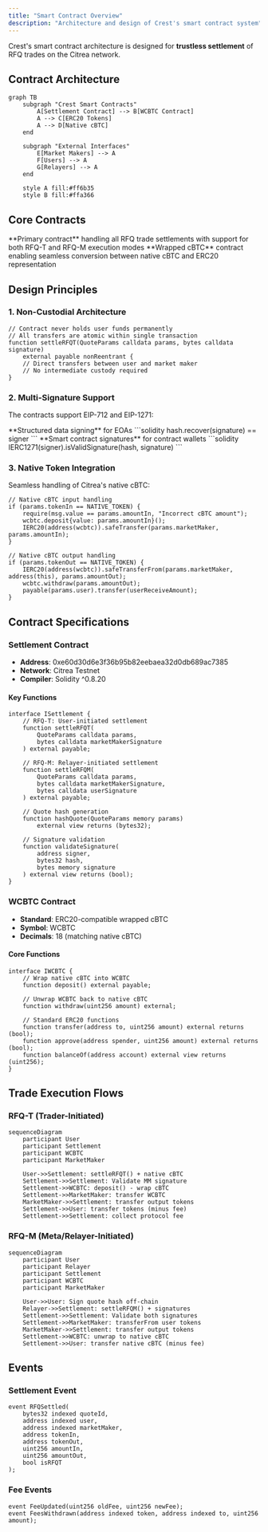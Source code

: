 ```yaml
---
title: "Smart Contract Overview"
description: "Architecture and design of Crest's smart contract system"
---
```


Crest's smart contract architecture is designed for **trustless settlement** of RFQ trades on the Citrea network.

## Contract Architecture

```mermaid
graph TB
    subgraph "Crest Smart Contracts"
        A[Settlement Contract] --> B[WCBTC Contract]
        A --> C[ERC20 Tokens]
        A --> D[Native cBTC]
    end

    subgraph "External Interfaces"
        E[Market Makers] --> A
        F[Users] --> A
        G[Relayers] --> A
    end

    style A fill:#ff6b35
    style B fill:#ffa366
```

## Core Contracts

<CardGroup cols={2}>
  <Card title="Settlement Contract" icon="handshake">
    **Primary contract** handling all RFQ trade settlements with support for both RFQ-T and RFQ-M execution modes
  </Card>
  <Card title="WCBTC Contract" icon="coins">
    **Wrapped cBTC** contract enabling seamless conversion between native cBTC and ERC20 representation
  </Card>
</CardGroup>

## Design Principles

### 1. Non-Custodial Architecture
```solidity
// Contract never holds user funds permanently
// All transfers are atomic within single transaction
function settleRFQT(QuoteParams calldata params, bytes calldata signature)
    external payable nonReentrant {
    // Direct transfers between user and market maker
    // No intermediate custody required
}
```

### 2. Multi-Signature Support
The contracts support EIP-712 and EIP-1271:

<Tabs>
  <Tab title="EIP-712">
    **Structured data signing** for EOAs
    ```solidity
    hash.recover(signature) == signer
    ```
  </Tab>
  <Tab title="EIP-1271">
    **Smart contract signatures** for contract wallets
    ```solidity
    IERC1271(signer).isValidSignature(hash, signature)
    ```
  </Tab>
</Tabs>

### 3. Native Token Integration
Seamless handling of Citrea's native cBTC:

```solidity
// Native cBTC input handling
if (params.tokenIn == NATIVE_TOKEN) {
    require(msg.value == params.amountIn, "Incorrect cBTC amount");
    wcbtc.deposit{value: params.amountIn}();
    IERC20(address(wcbtc)).safeTransfer(params.marketMaker, params.amountIn);
}

// Native cBTC output handling
if (params.tokenOut == NATIVE_TOKEN) {
    IERC20(address(wcbtc)).safeTransferFrom(params.marketMaker, address(this), params.amountOut);
    wcbtc.withdraw(params.amountOut);
    payable(params.user).transfer(userReceiveAmount);
}
```

## Contract Specifications

### Settlement Contract
- **Address**: 0xe60d30d6e3f36b95b82eebaea32d0db689ac7385
- **Network**: Citrea Testnet
- **Compiler**: Solidity ^0.8.20

#### Key Functions
```solidity
interface ISettlement {
    // RFQ-T: User-initiated settlement
    function settleRFQT(
        QuoteParams calldata params,
        bytes calldata marketMakerSignature
    ) external payable;

    // RFQ-M: Relayer-initiated settlement
    function settleRFQM(
        QuoteParams calldata params,
        bytes calldata marketMakerSignature,
        bytes calldata userSignature
    ) external payable;

    // Quote hash generation
    function hashQuote(QuoteParams memory params)
        external view returns (bytes32);

    // Signature validation
    function validateSignature(
        address signer,
        bytes32 hash,
        bytes memory signature
    ) external view returns (bool);
}
```

### WCBTC Contract
- **Standard**: ERC20-compatible wrapped cBTC
- **Symbol**: WCBTC
- **Decimals**: 18 (matching native cBTC)

#### Core Functions
```solidity
interface IWCBTC {
    // Wrap native cBTC into WCBTC
    function deposit() external payable;

    // Unwrap WCBTC back to native cBTC
    function withdraw(uint256 amount) external;

    // Standard ERC20 functions
    function transfer(address to, uint256 amount) external returns (bool);
    function approve(address spender, uint256 amount) external returns (bool);
    function balanceOf(address account) external view returns (uint256);
}
```

## Trade Execution Flows

### RFQ-T (Trader-Initiated)

```mermaid
sequenceDiagram
    participant User
    participant Settlement
    participant WCBTC
    participant MarketMaker

    User->>Settlement: settleRFQT() + native cBTC
    Settlement->>Settlement: Validate MM signature
    Settlement->>WCBTC: deposit() - wrap cBTC
    Settlement->>MarketMaker: transfer WCBTC
    MarketMaker->>Settlement: transfer output tokens
    Settlement->>User: transfer tokens (minus fee)
    Settlement->>Settlement: collect protocol fee
```

### RFQ-M (Meta/Relayer-Initiated)

```mermaid
sequenceDiagram
    participant User
    participant Relayer
    participant Settlement
    participant WCBTC
    participant MarketMaker

    User->>User: Sign quote hash off-chain
    Relayer->>Settlement: settleRFQM() + signatures
    Settlement->>Settlement: Validate both signatures
    Settlement->>MarketMaker: transferFrom user tokens
    MarketMaker->>Settlement: transfer output tokens
    Settlement->>WCBTC: unwrap to native cBTC
    Settlement->>User: transfer native cBTC (minus fee)
```

## Events

### Settlement Event
```solidity
event RFQSettled(
    bytes32 indexed quoteId,
    address indexed user,
    address indexed marketMaker,
    address tokenIn,
    address tokenOut,
    uint256 amountIn,
    uint256 amountOut,
    bool isRFQT
);
```

### Fee Events
```solidity
event FeeUpdated(uint256 oldFee, uint256 newFee);
event FeesWithdrawn(address indexed token, address indexed to, uint256 amount);
```
